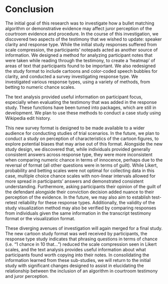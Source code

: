 # Conclusion {#finalstudy}

 <!-- - Initial Study Revisited -->

<!-- ## Introduction -->

The initial goal of this research was to investigate how a bullet matching algorithm or demonstrative evidence may affect juror perception of the courtroom evidence and procedure.
In the course of this investigation, we discovered two aspects of the testimony that we wished to update: speaker clarity and response type.
While the initial study responses suffered from scale compression, the participants' notepads acted as another source of information.
We designed a method for analyzing participant notes that were taken while reading through the testimony, to create a 'heatmap' of areas of text that participants found to be important.
We also redesigned the study format to include cartoons and color-coded speech bubbles for clarity, and conducted a survey investigating response type.
We investigated various response types, using a variety of methods, from betting to numeric chance scales.

The text analysis provided useful information on participant focus, especially when evaluating the testimony that was added in the response study. 
These functions have been turned into packages, which are still in development.
We plan to use these methods to conduct a case study using Wikipedia edit history.

This new survey format is designed to be made available to a wider audience for conducting studies of trial scenarios.
In the future, we plan to conduct a study on perception of characteristics of the cartoon figures, to explore potential biases that may arise out of this format.
Alongside the new study design, we discovered that, while individuals provided generally consistent answers across response type, they were more inconsistent when comparing numeric chance in terms of innocence, perhaps due to the reversal of format (all other questions were in terms of guilt).
While Likert, probability and betting scales were not optimal for collecting data in this case, multiple choice chance scales with non-linear intervals allowed for more spread in participants' answers and demonstrated consistent understanding.
Furthermore, asking participants their opinion of the guilt of the defendant alongside their conviction decision added nuance to their perception of the evidence.
In the future, we may also aim to establish test-retest reliability for these response types.
Additionally, the validity of the study visualization method may also be verified by comparing responses from individuals given the same information in the transcript testimony format or the visualization format.

These diverging avenues of investigation will again merged for a final study.
The new cartoon study format was well received by participants, the response type study indicates that phrasing questions in terms of chance (i.e. "1 chance in 10 that...") reduced the scale compression seen in Likert scales, and the text analysis provides useful information about what participants found worth copying into their notes.
<!-- \authorcol{While some scales can be rephrased in terms of chance, others, such as how scientific the approach is, were more difficult to reframe. -->
<!-- These questions also suffered from scale compression, which may result from an issue of calibration. -->
<!-- While a continuous scale would potentially alleviate the limiting effect of categories, the issue of calibration may still remain: individuals may still choose a cluster of high values on the continuous scale. -->
<!-- The process of scale calibration can be seen in the game} *Wavelength* [@wavelength]. -->
<!-- \authorcol{In this game, one team member tries to get the rest of the team to select values on a continuous scale. -->
<!-- Individuals attempt to calibrate their scales to each other through discussion, sometimes setting end points that they reference to. -->
<!-- We wish to have a similar process without discussion, by giving participants end points to compare their experience to in terms of scientificity.}] -->
In consolidating the information learned from these sub-studies, we will return to the initial study with significant changes designed to assist in elucidating the relationship between the inclusion of an algorithm in courtroom testimony and juror perception.

<!-- ## Methods -->

<!-- The same initial study scenario is used, as explained in Chapter \@ref(study1): Richard Cole is accused of attempted robbery, and the only evidence presented to study participants is the bullet comparison between the bullet recovered from the scene and Cole's gun. -->
<!-- Independent variables include the examiner's conclusion (match/not a match/inconclusive), the use of demonstrative evidence, such as images (yes/no), and the use of the bullet matching algorithm, with additional testimony from an algorithm expert (yes/no). -->
<!-- The study was reformatted to resemble the format of the response type study - including cartoons, speech bubbles, color-coding, and jury instructions. -->
<!-- This also involved streamlining the testimony transcript to come from a single document, in order to reduce the chance of confounding typos. -->
<!-- Questions with regard to reliability, scientificity, and credibility were re-worded from Likert scale format to chance format. -->

<!-- ### Study Format -->

<!-- As in Chapter \@ref(study1), the trial scenario was based on @garrettMockJurorsEvaluation2020, where a bullet is recovered from an attempted robbery of a convenience store and compared to a gun found in the defendant's vehicle in a routine traffic stop. -->
<!-- While the initial study specified that this bullet comparison was the only evidence linking the defendant (Richard Cole) to the crime scene, in this follow up study we instead specified that the transcript provides "select evidence" presented at trial. -->
<!-- Because the examiner may reach an inconclusive or non-match decision, the bullet evidence may not carry enough weight to justify a trial if no other evidence is present. -->
<!-- However, to stay consistent with the initial study, the scenario description included the fact that the store clerk was unable to make an identification because the robber was wearing a ski mask. -->
<!-- As before, participants were asked to use the study notepad to record relevant information, as they would be unable to re-read the testimony. -->
<!-- Participants were then provided with mock court testimony complete with cartoon figures and speech bubbles, followed by questions regarding their impression of the witnesses and the evidence presented. -->
<!-- While the initial study referred to the firearms examiner and algorithm developer as expert witnesses, this language was removed to coincide with recommendations from @OpinionEvidence. -->
<!-- This transcript included witness testimony, cross examination, jury questions in reference to error rates, and jury instructions on witness testimony. -->
<!-- The transcript also included additional cross examination on the subjectivity of the firearm examiner's bullet comparison. -->
<!-- Additional testimony was also included for the swearing in of the witnesses, in order to more clearly indicate that they were testifying for the prosecution (the initial study started after the witness had been called and sworn in). -->
<!-- The witness then testified to their qualifications and the bullet matching process before describing their comparison of the fired evidence to the test fire from the defendant's gun and the subsequent results. -->
<!-- In the scenarios that included the algorithm, the firearm examiner would describe the algorithm's match score for the comparison, and an interpretation of how the match score corresponds to their personal bullet comparison. -->
<!-- The examiner conclusions are described as follows: the match condition includes correspondence in class and individual characteristics; the inconclusive condition includes correspondence in class characteristics, but not enough correspondence in individual characteristics to declare a match; and the exclusion condition included correspondence in class characteristics, but disagreement in individual characteristics. -->
<!-- Demonstrative evidence included images of rifling [@105mmTank2005;@gremi], a bullet comparison, and algorithm images (shown in Chapter \@ref(study1).  -->
<!-- Cross examination consists of questions regarding the ability to uniquely identify the source of the bullet, and an increased number of questions regarding the subjectivity of the bullet comparison. -->

<!-- An algorithm developer also testified if the algorithm was used in the testimony. -->
<!-- The testimony would begin with their qualifications and relationship with the algortihm, before the developer describes the process of obtaining a match score. -->
<!-- As in the initial study, this algorithm description matches that of @hare2017automatic. -->
<!-- They then mention the algorithm's publication history, the open source nature of the code, and if the algorithm can be applied to the type of gun used in this case. -->
<!-- In cross examination, they were asked about the relative newness of the algorithm and subjective calibration aspects, as well as limitations in terms of the types of bullets that the algorithm can evaluate. -->
<!-- The testimony from the initial study is found in Appendix \@ref(testimony-transcripts), while additional modifications are described in Appendix \@ref(study-2-changes) -->

<!-- Participants are then asked to consider the testimony and respond to a set of questions. -->
<!-- They are asked if they would choose to convict, based on the 'beyond a reasonable doubt' threshold. -->
<!-- Unlike the initial study, participants are also asked if they personally believe that the defendant is guilty. -->
<!-- As demonstrated in Chapter \@ref(study2), these two questions can act in conjunction to judge how participants perceive the strength of evidence in the case - those who personally believe the defendant was guilty but choose not to convict are placing the evidential strength somewhere between enough evidence to sway their personal belief, but not enough evidence to say the defendant is guilty 'beyond a reasonable doubt'. -->
<!-- Because of the scale compression found in Likert scales in the initial study, the questions regarding the strength of evidence, the credibility of the examiners, the reliability and scientificity of the evidence, and the understanding of the procedures were changed. -->
<!-- Instead, questions were formed in terms of chance scales, as described in Chapter \@ref(study2).  -->
<!-- **[TO BE DEVELOPED]**. --> 
<!-- Chapter \@ref(study2) also demonstrates some of the limitations of asking participants to give a probability that the defendant committed the crime - in the match condition, responses are clustered at the end of the scale.  -->
<!-- **[LOOK INTO A WAY TO CHANGE THE SCALING ON THE SLIDER?]** --> 
<!-- Participants were also asked to answer two attention check questions: one regarding the caliber of the recovered bullet to ensure the participant read the testimony, and another asking for the participant to select a specific value to ensure the participant read the question. -->
<!-- Participants who received the algorithm were asked additional questions regarding the algorithm evidence, as well as their perception of the the evidence as a whole (considering both the algorithm and the firearm examiner's comparison) -->



<!-- ### Prolific -->

<!-- Participants were recruited using Prolific, an online survey-taking website.  -->
<!-- \authorcol{From the Prolific website, participants were directed to a link containing our survey, created using RShiny.} -->
<!-- We selected options to recruit a representative sample of individuals located in the United States, and asked that participants self-screen for jury eligibility before completing the survey.  -->
<!-- Jury eligibility was defined as US citizens over the age of majority in their state who had not been convicted of a felony, were not active law enforcement, military, emergency response, or a judge, and who did not have a disability that would prevent them from serving on a jury.  -->
<!-- They were also required to have normal or corrected to normal vision, due to the images used in the study.  -->
<!-- Participants were compensated with \$8.40 for completing the study, for an hourly compensation rate of about \$27.79 (median completion time of approximately 18 minutes).   -->
<!-- Individuals who did not include their Prolific identification number and an individual whose notes indicated that they had progressed far enough into the survey to get a separate scenario before restarting were excluded from analysis. -->

